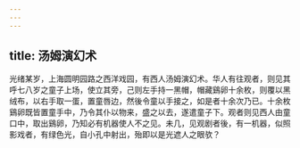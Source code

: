 ```yaml
---
---
---
```

title: 汤姆演幻术
---



光绪某岁，上海圆明园路之西洋戏园，有西人汤姆演幻术。华人有往观者，则见其呼七八岁之童子上场，使立其旁，己则左手持一黑帽，帽藏鷄卵十余枚，则覆以黑绒布，以右手取一蛋，置童唇边，然後令童以手接之，如是者十余次乃已。十余枚鷄卵既皆置童手中，乃令其仆以物来，盛之以去，遂遣童子下。观者则见西人由童口中，取出鷄卵，乃知必有机器使人不之见。未几，见观剧者後，有一机器，似照影戏者，有绿色光，自小孔中射出，殆即以是光遮人之眼欤？